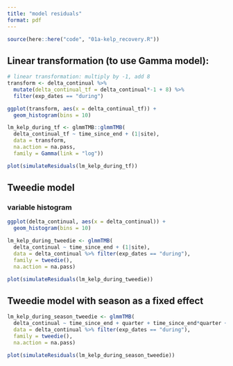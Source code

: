 ```yaml
---
title: "model residuals"
format: pdf
---
```


```r
source(here::here("code", "01a-kelp_recovery.R"))
```


## Linear transformation (to use Gamma model):

```r
# linear transformation: multiply by -1, add 8
transform <- delta_continual %>% 
  mutate(delta_continual_tf = delta_continual*-1 + 8) %>% 
  filter(exp_dates == "during")

ggplot(transform, aes(x = delta_continual_tf)) +
  geom_histogram(bins = 10)

lm_kelp_during_tf <- glmmTMB::glmmTMB(
  delta_continual_tf ~ time_since_end + (1|site),
  data = transform, 
  na.action = na.pass,
  family = Gamma(link = "log")) 

plot(simulateResiduals(lm_kelp_during_tf))
```

## Tweedie model

### variable histogram

```r
ggplot(delta_continual, aes(x = delta_continual)) +
  geom_histogram(bins = 10)
```


```r
lm_kelp_during_tweedie <- glmmTMB(
  delta_continual ~ time_since_end + (1|site),
  data = delta_continual %>% filter(exp_dates == "during"), 
  family = tweedie(),
  na.action = na.pass)

plot(simulateResiduals(lm_kelp_during_tweedie))
```


## Tweedie model with season as a fixed effect
```r
lm_kelp_during_season_tweedie <- glmmTMB(
  delta_continual ~ time_since_end + quarter + time_since_end*quarter + (1|site),
  data = delta_continual %>% filter(exp_dates == "during"), 
  family = tweedie(),
  na.action = na.pass)

plot(simulateResiduals(lm_kelp_during_season_tweedie))
```

